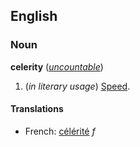 ==English==
===Noun===
'''celerity''' (''[[uncountable]]'')

#(''in literary usage'') [[Speed]].

====Translations====
*French: [[célérité]] ''f''